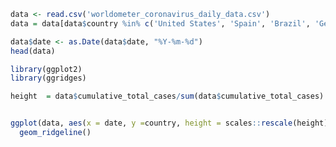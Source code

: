 ```r
data <- read.csv('worldometer_coronavirus_daily_data.csv')
data = data[data$country %in% c('United States', 'Spain', 'Brazil', 'Germany', 'Nepal', 'Australia'),]

data$date <- as.Date(data$date, "%Y-%m-%d")
head(data)
```
```r
library(ggplot2)
library(ggridges)

height  = data$cumulative_total_cases/sum(data$cumulative_total_cases)


ggplot(data, aes(x = date, y =country, height = scales::rescale(height))) +
  geom_ridgeline()
```
